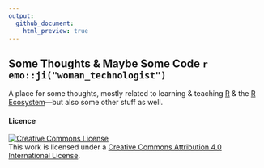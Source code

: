 ```yaml
---
output:
  github_document:
    html_preview: true
---
```


## Some Thoughts & Maybe Some Code `r emo::ji("woman_technologist")`

A place for some thoughts, mostly related to learning & teaching [R](https://www.r-project.org/) & the [R Ecosystem](http://fg2re.sellorm.com/)---but also some other stuff as well.



#### Licence

<a rel="license" href="http://creativecommons.org/licenses/by/4.0/"><img alt="Creative Commons License" style="border-width:0" src="https://i.creativecommons.org/l/by/4.0/88x31.png" /></a><br />This work is licensed under a <a rel="license" href="http://creativecommons.org/licenses/by/4.0/">Creative Commons Attribution 4.0 International License</a>.
